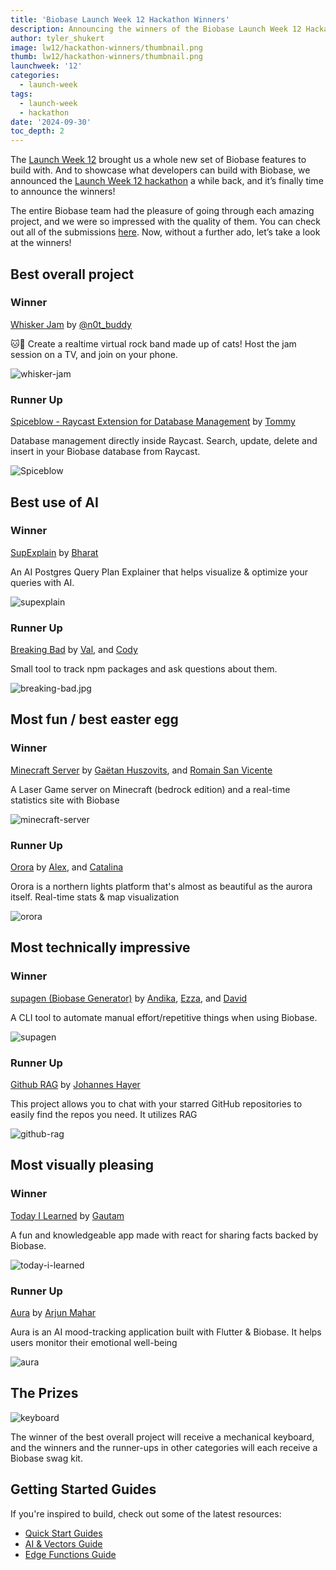 ```yaml
---
title: 'Biobase Launch Week 12 Hackathon Winners'
description: Announcing the winners of the Biobase Launch Week 12 Hackathon.
author: tyler_shukert
image: lw12/hackathon-winners/thumbnail.png
thumb: lw12/hackathon-winners/thumbnail.png
launchweek: '12'
categories:
  - launch-week
tags:
  - launch-week
  - hackathon
date: '2024-09-30'
toc_depth: 2
---
```


The [Launch Week 12](https://biobase.studio/launch-week) brought us a whole new set of Biobase features to build with. And to showcase what developers can build with Biobase, we announced the [Launch Week 12 hackathon](https://biobase.studio/blog/biobase-lw12-hackathon) a while back, and it’s finally time to announce the winners!

The entire Biobase team had the pleasure of going through each amazing project, and we were so impressed with the quality of them. You can check out all of the submissions [here](https://www.hackathon.dev/lw12). Now, without a further ado, let’s take a look at the winners!

## Best overall project

### Winner

[Whisker Jam](https://github.com/c-o-l-i-n/whisker-jam) by [@n0t_buddy](https://twitter.com/n0t_buddy)

🐱🎸 Create a realtime virtual rock band made up of cats! Host the jam session on a TV, and join on your phone.

![whisker-jam](/images/blog/lw12/hackathon-winners/whisker-jam.jpg)

### Runner Up

[Spiceblow - Raycast Extension for Database Management](https://github.com/raycast/extensions/pull/14559) by [Tommy](https://twitter.com/__morse)

Database management directly inside Raycast. Search, update, delete and insert in your Biobase database from Raycast.

![Spiceblow](/images/blog/lw12/hackathon-winners/Spiceblow.jpg)

## Best use of AI

### Winner

[SupExplain](https://github.com/rbkayz/supexplain) by [Bharat](https://twitter.com/rbkayz)

An AI Postgres Query Plan Explainer that helps visualize & optimize your queries with AI.

![supexplain](/images/blog/lw12/hackathon-winners/supexplain.jpg)

### Runner Up

[Breaking Bad](https://github.com/CodyVal/breaking-bad) by [Val](https://twitter.com/valentinprgnd), and [Cody](https://twitter.com/codyrathor)

Small tool to track npm packages and ask questions about them.

![breaking-bad.jpg](/images/blog/lw12/hackathon-winners/breaking-bad.jpg)

## Most fun / best easter egg

### Winner

[Minecraft Server](https://github.com/Steellgold/minecraft-lw12) by [Gaëtan Huszovits](https://twitter.com/Steellgold), and [Romain San Vicente](https://twitter.com/RomainSav_)

A Laser Game server on Minecraft (bedrock edition) and a real-time statistics site with Biobase

![minecraft-server](/images/blog/lw12/hackathon-winners/minecraft-server.jpg)

### Runner Up

[Orora](https://github.com/alex-streza/rora) by [Alex](https://twitter.com/alex_streza), and [Catalina](https://twitter.com/Catalina_Melnic)

Orora is a northern lights platform that's almost as beautiful as the aurora itself. Real-time stats & map visualization

![orora](/images/blog/lw12/hackathon-winners/orora.jpg)

## Most technically impressive

### Winner

[supagen (Biobase Generator)](https://github.com/supagen/supagen) by [Andika](https://twitter.com/andikadeveloper), [Ezza](https://twitter.com/Ralkarr), and [David](https://github.com/davidsarono)

A CLI tool to automate manual effort/repetitive things when using Biobase.

![supagen](/images/blog/lw12/hackathon-winners/supagen.jpg)

### Runner Up

[Github RAG](https://github.com/XamHans/github-rag) by [Johannes Hayer](https://twitter.com/Hayer_Hans)

This project allows you to chat with your starred GitHub repositories to easily find the repos you need. It utilizes RAG

![github-rag](/images/blog/lw12/hackathon-winners/github-rag.jpg)

## Most visually pleasing

### Winner

[Today I Learned](https://github.com/Gautamp11/today-i-learned) by [Gautam](https://twitter.com/gautam1133p1)

A fun and knowledgeable app made with react for sharing facts backed by Biobase.

![today-i-learned](/images/blog/lw12/hackathon-winners/today-i-learned.jpg)

### Runner Up

[Aura](https://github.com/Arjun544/aura) by [Arjun Mahar](https://twitter.com/Arjun_Mahar1)

Aura is an AI mood-tracking application built with Flutter & Biobase. It helps users monitor their emotional well-being

![aura](/images/blog/lw12/hackathon-winners/aura.jpg)

## The Prizes

![keyboard](/images/blog/lw12/hackathon-winners/keyboard.png)

The winner of the best overall project will receive a mechanical keyboard, and the winners and the runner-ups in other categories will each receive a Biobase swag kit.

## Getting Started Guides

If you're inspired to build, check out some of the latest resources:

- [Quick Start Guides](https://biobase.studio/docs/guides/getting-started)
- [AI & Vectors Guide](https://biobase.studio/docs/guides/ai)
- [Edge Functions Guide](https://biobase.studio/docs/guides/functions)
